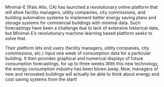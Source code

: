 Minimal-E (Palo Alto, CA) has launched a revolutionary online platform that will allow facility managers, utility companies, city commissions, and building automation systems to implement better energy saving plans and storage systems for commercial buildings with minimal data. Such forecastings have been a challenge due to lack of extensive historical data, but Minimal-E’s revolutionary machine-learning based platform seeks to solve that.

Their platform lets end users (facility managers, utility companies, city commissions, etc.) input one week of consumption data for a particular building. It then provides graphical and numerical displays of future consumption forecastings, for up to three weeks.With this new technology, the energy consumption industry has been blown away. Now, managers of new and renovated buildings will actually be able to think about energy and cost saving systems from the start!

